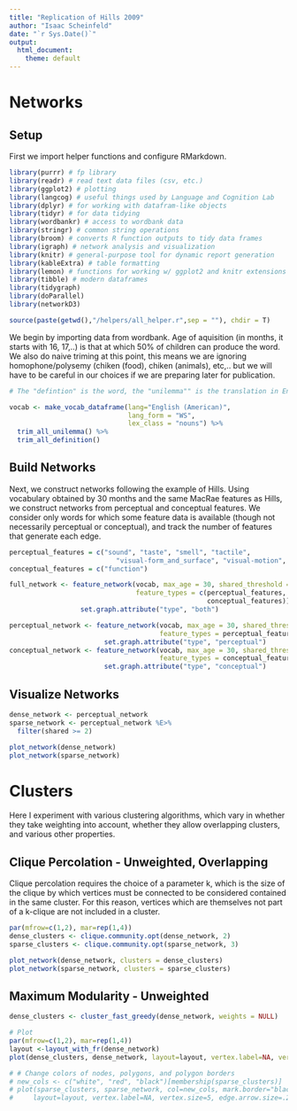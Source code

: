 ```yaml
---
title: "Replication of Hills 2009"
author: "Isaac Scheinfeld"
date: "`r Sys.Date()`"
output:
  html_document:
    theme: default
---
```

# Networks

## Setup

First we import helper functions and configure RMarkdown.
```r
library(purrr) # fp library
library(readr) # read text data files (csv, etc.)
library(ggplot2) # plotting
library(langcog) # useful things used by Language and Cognition Lab
library(dplyr) # for working with datafram-like objects
library(tidyr) # for data tidying
library(wordbankr) # access to wordbank data
library(stringr) # common string operations
library(broom) # converts R function outputs to tidy data frames
library(igraph) # network analysis and visualization
library(knitr) # general-purpose tool for dynamic report generation
library(kableExtra) # table formatting
library(lemon) # functions for working w/ ggplot2 and knitr extensions
library(tibble) # modern dataframes
library(tidygraph)
library(doParallel)
library(networkD3)

source(paste(getwd(),"/helpers/all_helper.r",sep = ""), chdir = T)
```

We begin by importing data from wordbank. Age of aquisition (in months, it starts with 16, 17,..) is that at which 50% of children can produce the word. We also do naive triming at this point, this means we are ignoring homophone/polysemy (chiken (food), chiken (animals), etc,.. but we will have to be careful in our choices if we are preparing later for publication.
```r
# The "defintion" is the word, the "unilemma"" is the translation in English.

vocab <- make_vocab_dataframe(lang="English (American)",
                              lang_form = "WS",
                              lex_class = "nouns") %>%
  trim_all_unilemma() %>%
  trim_all_definition()
```

## Build Networks

Next, we construct networks following the example of Hills. Using vocabulary obtained by 30 months and the same MacRae features as Hills, we construct networks from perceptual and conceptual features. We consider only words for which some feature data is available (though not necessarily perceptual or conceptual), and track the number of features that generate each edge.

```r
perceptual_features = c("sound", "taste", "smell", "tactile", 
                           "visual-form_and_surface", "visual-motion", "visual-color")
conceptual_features = c("function")

full_network <- feature_network(vocab, max_age = 30, shared_threshold = 1,
                                feature_types = c(perceptual_features,
                                                  conceptual_features)) %>%
                  set.graph.attribute("type", "both")

perceptual_network <- feature_network(vocab, max_age = 30, shared_threshold = 1,
                                      feature_types = perceptual_features) %>%
                        set.graph.attribute("type", "perceptual")
conceptual_network <- feature_network(vocab, max_age = 30, shared_threshold = 1,
                                      feature_types = conceptual_features) %>%
                        set.graph.attribute("type", "conceptual")
```

## Visualize Networks
```r
dense_network <- perceptual_network
sparse_network <- perceptual_network %E>%
  filter(shared >= 2)

plot_network(dense_network)
plot_network(sparse_network)
```

# Clusters

Here I experiment with various clustering algorithms, which vary in whether they take weighting into account, whether they allow overlapping clusters, and various other properties.

## Clique Percolation - Unweighted, Overlapping

Clique percolation requires the choice of a parameter k, which is the size of the clique by which vertices must be connected to be considered contained in the same cluster. For this reason, vertices which are themselves not part of a k-clique are not included in a cluster.
```r
par(mfrow=c(1,2), mar=rep(1,4))
dense_clusters <- clique.community.opt(dense_network, 2)
sparse_clusters <- clique.community.opt(sparse_network, 3)

plot_network(dense_network, clusters = dense_clusters)
plot_network(sparse_network, clusters = sparse_clusters)
```

## Maximum Modularity - Unweighted
```r
dense_clusters <- cluster_fast_greedy(dense_network, weights = NULL)

# Plot
par(mfrow=c(1,2), mar=rep(1,4))
layout <-layout_with_fr(dense_network)
plot(dense_clusters, dense_network, layout=layout, vertex.label=NA, vertex.size=5,  edge.arrow.size=.2)

# # Change colors of nodes, polygons, and polygon borders
# new_cols <- c("white", "red", "black")[membership(sparse_clusters)]
# plot(sparse_clusters, sparse_network, col=new_cols, mark.border="black", mark.col=c("tan", "pink", "lightgray"), 
#     layout=layout, vertex.label=NA, vertex.size=5, edge.arrow.size=.2)
```

